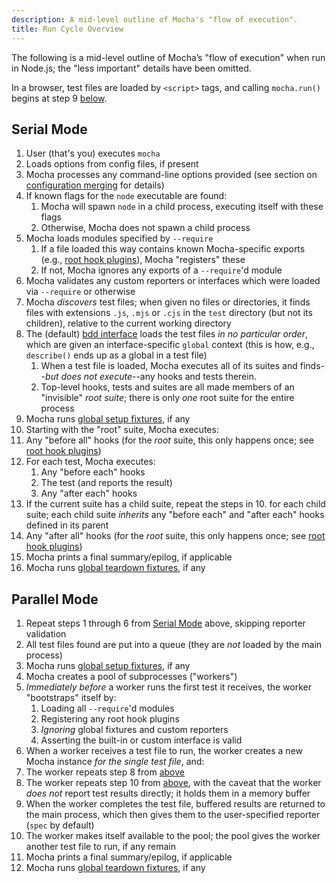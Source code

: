 ```yaml
---
description: A mid-level outline of Mocha's "flow of execution".
title: Run Cycle Overview
---
```


The following is a mid-level outline of Mocha’s "flow of execution" when run in Node.js; the "less important" details have been omitted.

In a browser, test files are loaded by `<script>` tags, and calling `mocha.run()` begins at step 9 [below](#serial-mode).

## Serial Mode

1. User (that's you) executes `mocha`
2. Loads options from config files, if present
3. Mocha processes any command-line options provided (see section on [configuration merging](../running/configuring#merging) for details)
4. If known flags for the `node` executable are found:
   1. Mocha will spawn `node` in a child process, executing itself with these flags
   2. Otherwise, Mocha does not spawn a child process
5. Mocha loads modules specified by `--require`
   1. If a file loaded this way contains known Mocha-specific exports (e.g., [root hook plugins](../features/root-hook-plugins)), Mocha "registers" these
   2. If not, Mocha ignores any exports of a `--require`'d module
6. Mocha validates any custom reporters or interfaces which were loaded via `--require` or otherwise
7. Mocha _discovers_ test files; when given no files or directories, it finds files with extensions `.js`, `.mjs` or `.cjs` in the `test` directory (but not its children), relative to the current working directory
8. The (default) [bdd interface](../interfaces/bdd) loads the test files _in no particular order_, which are given an interface-specific `global` context (this is how, e.g., `describe()` ends up as a global in a test file)
   1. When a test file is loaded, Mocha executes all of its suites and finds--_but does not execute_--any hooks and tests therein.
   2. Top-level hooks, tests and suites are all made members of an "invisible" _root suite_; there is only _one_ root suite for the entire process
9. Mocha runs [global setup fixtures](../features/global-fixtures#global-setup-fixtures), if any
10. Starting with the "root" suite, Mocha executes:
11. Any "before all" hooks (for the _root_ suite, this only happens once; see [root hook plugins](../features/root-hook-plugins))
12. For each test, Mocha executes:
    1. Any "before each" hooks
    2. The test (and reports the result)
    3. Any "after each" hooks
13. If the current suite has a child suite, repeat the steps in 10. for each child suite; each child suite _inherits_ any "before each" and "after each" hooks defined in its parent
14. Any "after all" hooks (for the _root_ suite, this only happens once; see [root hook plugins](../features/root-hook-plugins))
15. Mocha prints a final summary/epilog, if applicable
16. Mocha runs [global teardown fixtures](../features/global-fixtures#global-teardown-fixtures), if any

## Parallel Mode

1. Repeat steps 1 through 6 from [Serial Mode](#serial-mode) above, skipping reporter validation
2. All test files found are put into a queue (they are _not_ loaded by the main process)
3. Mocha runs [global setup fixtures](../features/global-fixtures#global-setup-fixtures), if any
4. Mocha creates a pool of subprocesses ("workers")
5. _Immediately before_ a worker runs the first test it receives, the worker "bootstraps" itself by:
   1. Loading all `--require`'d modules
   2. Registering any root hook plugins
   3. _Ignoring_ global fixtures and custom reporters
   4. Asserting the built-in or custom interface is valid
6. When a worker receives a test file to run, the worker creates a new Mocha instance _for the single test file_, and:
7. The worker repeats step 8 from [above](#serial-mode)
8. The worker repeats step 10 from [above](#serial-mode), with the caveat that the worker _does not_ report test results directly; it holds them in a memory buffer
9. When the worker completes the test file, buffered results are returned to the main process, which then gives them to the user-specified reporter (`spec` by default)
10. The worker makes itself available to the pool; the pool gives the worker another test file to run, if any remain
11. Mocha prints a final summary/epilog, if applicable
12. Mocha runs [global teardown fixtures](../features/global-fixtures#global-teardown-fixtures), if any
